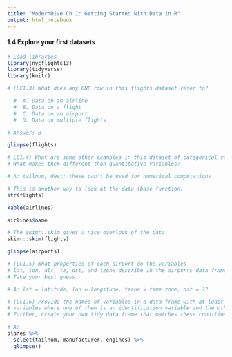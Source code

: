 ---
title: "ModernDive Ch 1: Getting Started with Data in R"
output: html_notebook
---

#### 1.4 Explore your first datasets
```{r}
# Load libraries
library(nycflights13)
library(tidyverse)
library(knitr)
```

```{r}
# (LC1.3) What does any ONE row in this flights dataset refer to?

  #  A. Data on an airline
  #  B. Data on a flight
  #  C. Data on an airport
  #  D. Data on multiple flights

# Answer: B

```

```{r}
glimpse(flights)
```

```{r}
# LC1.4) What are some other examples in this dataset of categorical variables? 
# What makes them different than quantitative variables?

# A: tailnum, dest; these can't be used for numerical computations
```

```{r}
# This is another way to look at the data (base function)
str(flights)
```

```{r}
kable(airlines)
```

```{r}
airlines$name
```

```{r}
# The skimr::skim gives a nice overlook of the data
skimr::skim(flights)
```

```{r}
glimpse(airports)
```

```{r}
# (LC1.5) What properties of each airport do the variables 
# lat, lon, alt, tz, dst, and tzone describe in the airports data frame? 
# Take your best guess.

# A: lat = latitude, lon = longitude, tzone = time zone, dst = ??

# (LC1.6) Provide the names of variables in a data frame with at least three 
# variables where one of them is an identification variable and the other two are not. 
# Further, create your own tidy data frame that matches these conditions.

# A: 
planes %>% 
  select(tailnum, manufacturer, engines) %>% 
  glimpse()
```

